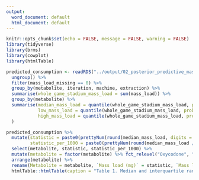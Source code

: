 ```yaml
---
output:
  word_document: default
  html_document: default
---
```


```r
knitr::opts_chunk$set(echo = FALSE, message = FALSE, warning = FALSE)
library(tidyverse)
library(brms)
library(cowplot)
library(htmlTable)

predicted_consumption <- readRDS("../output/02_posterior_predictive_mass_load.rds") %>%
  ungroup() %>%
  filter(mass_load_missing == 0) %>%
  group_by(metabolite, iteration, machine, extraction) %>%
  summarise(whole_game_stadium_mass_load = sum(mass_load)) %>%
  group_by(metabolite) %>%
  summarise(median_mass_load = quantile(whole_game_stadium_mass_load, probs = 0.5, na.rm = FALSE),
            low_mass_load = quantile(whole_game_stadium_mass_load, probs = 0.25, na.rm = FALSE),
            high_mass_load = quantile(whole_game_stadium_mass_load, probs = 0.75, na.rm = FALSE),
  )
```

```r
predicted_consumption %>% 
  mutate(statistic = paste0(prettyNum(round(median_mass_load, digits = 1), big.mark = ","), " (", prettyNum(round(low_mass_load , digits = 1), big.mark = ","), ", ", prettyNum(round(high_mass_load, digits = 1), big.mark = ","), ")", sep = ""),
         statistic_per_1000 = paste0(prettyNum(round(median_mass_load / 80.651, digits = 1), big.mark = ","), " (", prettyNum(round(low_mass_load / 80.651, digits = 1), big.mark = ","), ", ", prettyNum(round(high_mass_load / 80.651, digits = 1), big.mark = ","), ")", sep = "")) %>%
  select(metabolite, statistic, statistic_per_1000) %>% 
  mutate(metabolite = factor(metabolite) %>% fct_relevel("Oxycodone", "Norhydrocodone", "Hydrocodone", "Noroxycodone", "Phentermine", "Cocaine", "Benzoylecgonine", "Amphetamine", "Tramadol", "Pseudoephedrine")) %>%
  arrange(metabolite) %>%
  rename(Metabolite = metabolite, `Mass load (mg)` = statistic, `Mass load per 1,000 attendees (mg)` = statistic_per_1000) %>%
  htmlTable::htmlTable(caption = "Table 1. Median and interquartile range of estimated mass loads (mg) of substances that passed through the entire stadium over the course of the game", rnames = FALSE)
```

